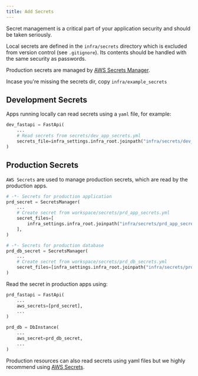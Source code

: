 ```yaml
---
title: Add Secrets
---
```


Secret management is a critical part of your application security and should be taken seriously.

Local secrets are defined in the `infra/secrets` directory which is excluded from version control (see `.gitignore`). Its contents should be handled with the same security as passwords.

Production secrets are managed by [AWS Secrets Manager](https://docs.aws.amazon.com/secretsmanager/latest/userguide/intro.html).

<Note>

Incase you're missing the secrets dir, copy `infra/example_secrets`

</Note>

## Development Secrets

Apps running locally can read secrets using a `yaml` file, for example:

```python dev_resources.py
dev_fastapi = FastApi(
    ...
    # Read secrets from secrets/dev_app_secrets.yml
    secrets_file=infra_settings.infra_root.joinpath("infra/secrets/dev_app_secrets.yml"),
)
```

## Production Secrets

`AWS Secrets` are used to manage production secrets, which are read by the production apps.

```python prd_resources.py
# -*- Secrets for production application
prd_secret = SecretsManager(
    ...
    # Create secret from workspace/secrets/prd_app_secrets.yml
    secret_files=[
        infra_settings.infra_root.joinpath("infra/secrets/prd_app_secrets.yml")
    ],
)

# -*- Secrets for production database
prd_db_secret = SecretsManager(
    ...
    # Create secret from workspace/secrets/prd_db_secrets.yml
    secret_files=[infra_settings.infra_root.joinpath("infra/secrets/prd_db_secrets.yml")],
)
```

Read the secret in production apps using:

<CodeGroup>

```python FastApi
prd_fastapi = FastApi(
    ...
    aws_secrets=[prd_secret],
    ...
)
```

```python RDS
prd_db = DbInstance(
    ...
    aws_secret=prd_db_secret,
    ...
)
```

</CodeGroup>

Production resources can also read secrets using yaml files but we highly recommend using [AWS Secrets](https://docs.aws.amazon.com/secretsmanager/latest/userguide/intro.html).

